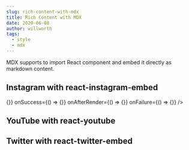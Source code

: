```yaml
---
slug: rich-content-with-mdx
title: Rich Content with MDX
date: 2020-06-08
author: willworth
tags:
  - style
  - mdx
---
```


MDX supports to import React component and embed it directly as markdown content.

## Instagram with react-instagram-embed

<p>
  <InstagramEmbed
    clientAccessToken="<appId>|<clientToken>"
    url="https://instagr.am/p/Zw9o4/"
    maxWidth={375}
    hideCaption={false}
    containerTagName="div"
    injectScript
    protocol=""
    onLoading={() => {}}
    onSuccess={() => {}}
    onAfterRender={() => {}}
    onFailure={() => {}}
  />
</p>

## YouTube with react-youtube

<p>
  <YouTube videoId={"2g811Eo7K8U"} containerClassName={"youtube-container"} />
</p>

## Twitter with react-twitter-embed

<p>
  <TwitterTweetEmbed tweetId={"933354946111705097"} />
</p>
